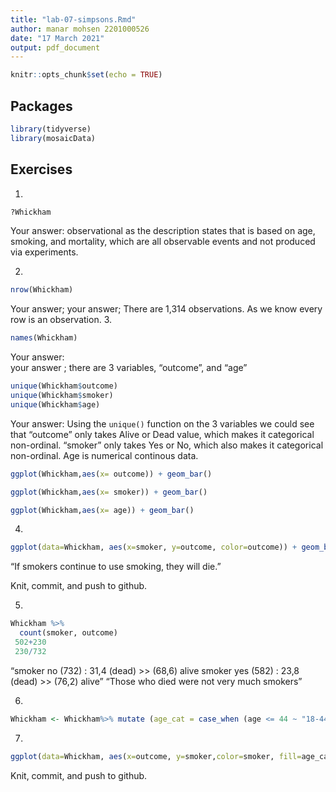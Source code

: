 ```yaml
---
title: "lab-07-simpsons.Rmd"
author: manar mohsen 2201000526
date: "17 March 2021"
output: pdf_document
---
```


```r
knitr::opts_chunk$set(echo = TRUE)
```

## Packages

```r
library(tidyverse) 
library(mosaicData)
```


## Exercises


1.  
```r
?Whickham
```
    
Your answer:
observational as the description states that is based on age, smoking, and mortality, which are all observable events and not produced via experiments.

2.  
```r
nrow(Whickham)
```

Your answer;
your answer; There are 1,314 observations. As we know every row is an observation. 
3.  

```r
names(Whickham)
```

Your answer:  
your answer ; there are 3 variables, "outcome", and "age"

```r
unique(Whickham$outcome)
unique(Whickham$smoker)
unique(Whickham$age)
```

Your answer: 
 Using the `unique()` function on the 3 variables we could see that "outcome" only takes Alive or Dead value, which makes it categorical non-ordinal. "smoker" only takes Yes or No, which also makes it categorical non-ordinal. Age is numerical continous data.

```r
ggplot(Whickham,aes(x= outcome)) + geom_bar()
```


```r
ggplot(Whickham,aes(x= smoker)) + geom_bar()

```

```r
ggplot(Whickham,aes(x= age)) + geom_bar()

```


4. 

```r
ggplot(data=Whickham, aes(x=smoker, y=outcome, color=outcome)) + geom_bar(stat="identity") 
``` 
"If smokers continue to use smoking, they will die."


Knit, commit, and push to github.

5. 

```r
Whickham %>%
  count(smoker, outcome)
 502+230
 230/732
```
"smoker no  (732) :   31,4 (dead) >> (68,6) alive
smoker yes (582) :   23,8 (dead) >> (76,2) alive"
"Those who died were not very much smokers"



6.

```r
Whickham <- Whickham%>% mutate (age_cat = case_when (age <= 44 ~ "18-44", age > 44. & age <= 64 ~ "45-64", age > 64 ~ "65+"))
```

7. 

```r
ggplot(data=Whickham, aes(x=outcome, y=smoker,color=smoker, fill=age_cat)) + geom_bar(stat="identity") +facet_wrap(~age_cat)
```

Knit, commit, and push to github.
